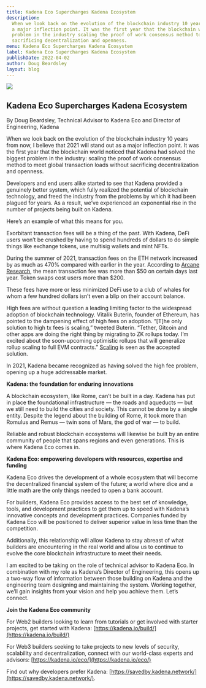 ```yaml
---
title: Kadena Eco Supercharges Kadena Ecosystem
description:
  When we look back on the evolution of the blockchain industry 10 years from now, I believe that 2021 will stand out as
  a major inflection point. It was the first year that the blockchain world noticed that Kadena had solved the biggest
  problem in the industry scaling the proof of work consensus method to meet global transaction loads without
  sacrificing decentralization and openness.
menu: Kadena Eco Supercharges Kadena Ecosystem
label: Kadena Eco Supercharges Kadena Ecosystem
publishDate: 2022-04-02
author: Doug Beardsley
layout: blog
---
```


![](/assets/blog/1_XNTbZovY5Di-8JIN2a5W3g.webp)

## Kadena Eco Supercharges Kadena Ecosystem

By Doug Beardsley, Technical Advisor to Kadena Eco and Director of Engineering, Kadena

When we look back on the evolution of the blockchain industry 10 years from now, I believe that 2021 will stand out as a
major inflection point. It was the first year that the blockchain world noticed that Kadena had solved the biggest
problem in the industry: scaling the proof of work consensus method to meet global transaction loads without sacrificing
decentralization and openness.

Developers and end users alike started to see that Kadena provided a genuinely better system, which fully realized the
potential of blockchain technology, and freed the industry from the problems by which it had been plagued for years. As
a result, we’ve experienced an exponential rise in the number of projects being built on Kadena.

Here’s an example of what this means for you.

Exorbitant transaction fees will be a thing of the past. With Kadena, DeFi users won’t be crushed by having to spend
hundreds of dollars to do simple things like exchange tokens, use multisig wallets and mint NFTs.

During the summer of 2021, transaction fees on the ETH network increased by as much as 470% compared with earlier in the
year. According to [Arcane Research](https://www.research.arcane.no/), the mean transaction fee was more than $50 on
certain days last year. Token swaps cost users more than $200.

These fees have more or less minimized DeFi use to a club of whales for whom a few hundred dollars isn’t even a blip on
their account balance.

High fees are without question a leading limiting factor to the widespread adoption of blockchain technology. Vitalik
Buterin, founder of Ethereum, has pointed to the dampening effect of high fees on adoption. “[T]he only solution to high
tx fees is scaling,” tweeted Buterin. “Tether, Gitcoin and other apps are doing the right thing by migrating to ZK
rollups today. I’m excited about the soon-upcoming optimistic rollups that will generalize rollup scaling to full EVM
contracts.” [Scaling](https://twitter.com/VitalikButerin/status/1300990520831877120) is seen as the accepted solution.

In 2021, Kadena became recognized as having solved the high fee problem, opening up a huge addressable market.

**Kadena: the foundation for enduring innovations**

A blockchain ecosystem, like Rome, can’t be built in a day. Kadena has put in place the foundational infrastructure —
the roads and aqueducts — but we still need to build the cities and society. This cannot be done by a single entity.
Despite the legend about the building of Rome, it took more than Romulus and Remus — twin sons of Mars, the god of war —
to build.

Reliable and robust blockchain ecosystems will likewise be built by an entire community of people that spans regions and
even generations. This is where Kadena Eco comes in.

**Kadena Eco: empowering developers with resources, expertise and funding**

Kadena Eco drives the development of a whole ecosystem that will become the decentralized financial system of the
future; a world where dice and a little math are the only things needed to open a bank account.

For builders, Kadena Eco provides access to the best set of knowledge, tools, and development practices to get them up
to speed with Kadena’s innovative concepts and development practices. Companies funded by Kadena Eco will be positioned
to deliver superior value in less time than the competition.

Additionally, this relationship will allow Kadena to stay abreast of what builders are encountering in the real world
and allow us to continue to evolve the core blockchain infrastructure to meet their needs.

I am excited to be taking on the role of technical advisor to Kadena Eco. In combination with my role as Kadena’s
Director of Engineering, this opens up a two-way flow of information between those building on Kadena and the
engineering team designing and maintaining the system. Working together, we’ll gain insights from your vision and help
you achieve them. Let’s connect.

**Join the Kadena Eco community**

For Web2 builders looking to learn from tutorials or get involved with starter projects, get started with Kadena:
[https://kadena.io/build/](https://kadena.io/build/)

For Web3 builders seeking to take projects to new levels of security, scalability and decentralization, connect with our
world-class experts and advisors: [https://kadena.io/eco/](https://kadena.io/eco/)

Find out why developers prefer Kadena: [https://savedby.kadena.network/](https://savedby.kadena.network/).
